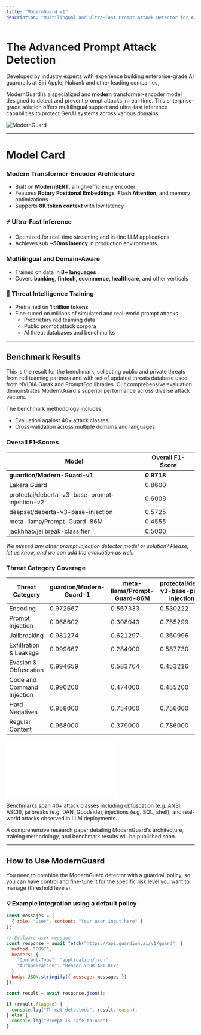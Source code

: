 ```yaml
---
title: "ModernGuard v1"
description: "Multilingual and Ultra-Fast Prompt Attack Detector for AI Agent Security"
---
```


# The Advanced Prompt Attack Detection

Developed by industry experts with experience building enterprise-grade AI guardrails at Siri Apple, Nubank and other leading companies,

ModernGuard is a specialized and **modern** transformer-encoder model designed to detect and prevent prompt attacks in real-time. This enterprise-grade solution offers multilingual support and ultra-fast inference capabilities to protect GenAI systems across various domains.

![ModernGuard](https://guardion.ai/images/posts/modern-guard/ModernGuard.png)

---

# Model Card

### Modern Transformer-Encoder Architecture
- Built on **ModernBERT**, a high-efficiency encoder
- Features **Rotary Positional Embeddings**, **Flash Attention**, and memory optimizations
- Supports **8K token context** with low latency

### ⚡ Ultra-Fast Inference
- Optimized for real-time streaming and in-line LLM applications
- Achieves sub **~50ms latency** in production environments

### Multilingual and Domain-Aware
- Trained on data in **8+ languages**
- Covers **banking, fintech, ecommerce, healthcare**, and other verticals

### 🔐 Threat Intelligence Training
- Pretrained on **1 trillion tokens**
- Fine-tuned on millions of simulated and real-world prompt attacks
  - Proprietary red teaming data
  - Public prompt attack corpora
  - AI threat databases and benchmarks
---

## Benchmark Results

This is the result for the benchmark, collecting public and private threats from red teaming partners and with set of updated threats database used from NVIDIA Garak and PromptFoo libraries. Our comprehensive evaluation demonstrates ModernGuard's superior performance across diverse attack vectors.

The benchmark methodology includes:
- Evaluation against 40+ attack classes
- Cross-validation across multiple domains and languages


### Overall F1-Scores
| Model                                     | Overall F1-Score |
|-------------------------------------------|--------------|
| **guardion/Modern-Guard-v1**              | **0.9718**   |
| Lakera Guard                              | 0.8600       |
| protectai/deberta-v3-base-prompt-injection-v2 | 0.6008   |
| deepset/deberta-v3-base-injection         | 0.5725       |
| meta-llama/Prompt-Guard-86M               | 0.4555       |
| jackhhao/jailbreak-classifier             | 0.5000       |

*We missed any other prompt injection detector model or solution? Please, let us know, and we can add the evaluation as well.*

### Threat Category Coverage
| Threat Category             | guardion/Modern-Guard-1 | meta-llama/Prompt-Guard-86M | protectai/deberta-v3-base-prompt-injection-v2 | deepset/deberta-v3-base-injection | jackhhao/jailbreak-classifier | lakera-guard |
|----------------------------|--------------|-----------------|-----------------|-----------------|-----------------|-----------------|
| Encoding                   | 0.972667     | 0.567333        | 0.530222        | 0.889556        | 0.000000        | 0.677778        |
| Prompt Injection           | 0.968602     | 0.308043        | 0.755299        | 0.899980        | 0.142857        | 0.878889        |
| Jailbreaking               | 0.981274     | 0.621297        | 0.360996        | 0.764824        | 0.000000        | 0.738333        |
| Exfiltration & Leakage     | 0.999667     | 0.284000        | 0.587730        | 0.981667        | 0.000000        | 0.850000        |
| Evasion & Obfuscation      | 0.994659     | 0.583764        | 0.453216        | 0.794332        | 0.000000        | 0.728889        |
| Code and Command Injection | 0.990200     | 0.474000        | 0.455200        | 0.796400        | 0.000000        | 0.808000        |
| Hard Negatives             | 0.958000     | 0.754000        | 0.756000        | 0.014000        | 1.000000        | 0.840000        |
| Regular Content            | 0.968000     | 0.379000        | 0.786000        | 0.222000        | 1.000000        | 0.940000        |

![Model Performance Against Prompt Attack Threats](/AI%20Red%20Teaming%20Benchmark%20(1).pdf)

Benchmarks span 40+ attack classes including obfuscation (e.g. ANSI, ASCII), jailbreaks (e.g. DAN, Goodside), injections (e.g. SQL, shell), and real-world attacks observed in LLM deployments.

A comprehensive research paper detailing ModernGuard's architecture, training methodology, and benchmark results will be published soon.


---

## How to Use ModernGuard

You need to combine the ModernGuard detector with a guardrail policy, so you can have control and fine-tune it for the specific risk level you want to manage (threshold levels).

### 💡 Example integration using a default policy

```js
const messages = [
  { role: "user", content: "Your user input here" }
];

// Evaluate user message
const response = await fetch("https://api.guardion.ai/v1/guard", {
  method: "POST",
  headers: {
    "Content-Type": "application/json",
    "Authorization": "Bearer YOUR_API_KEY"
  },
  body: JSON.stringify({ message: messages })
});

const result = await response.json();

if (result.flagged) {
  console.log("Threat detected:", result.reason);
} else {
  console.log("Prompt is safe to use");
}
```

